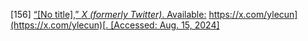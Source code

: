 \[156\]	[“\[No title\],” *X (formerly Twitter)*. Available:](http://paperpile.com/b/Lj1YHA/g5AVP) [https://x.com/ylecun](https://x.com/ylecun)[. \[Accessed: Aug. 15, 2024\]](http://paperpile.com/b/Lj1YHA/g5AVP)
